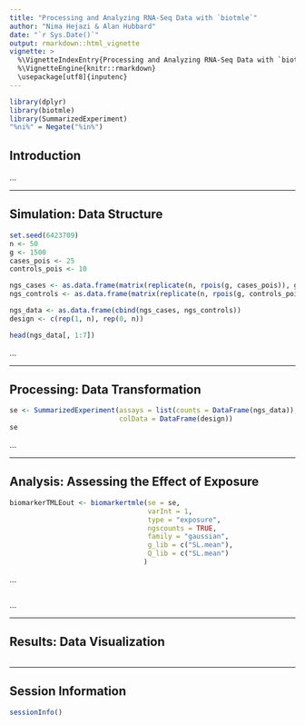 ```yaml
---
title: "Processing and Analyzing RNA-Seq Data with `biotmle`"
author: "Nima Hejazi & Alan Hubbard"
date: "`r Sys.Date()`"
output: rmarkdown::html_vignette
vignette: >
  %\VignetteIndexEntry{Processing and Analyzing RNA-Seq Data with `biotmle`}
  %\VignetteEngine{knitr::rmarkdown}
  \usepackage[utf8]{inputenc}
---
```


```r
library(dplyr)
library(biotmle)
library(SummarizedExperiment)
"%ni%" = Negate("%in%")
```

## Introduction

...

---

## Simulation: Data Structure

```r
set.seed(6423709)
n <- 50
g <- 1500
cases_pois <- 25
controls_pois <- 10

ngs_cases <- as.data.frame(matrix(replicate(n, rpois(g, cases_pois)), g))
ngs_controls <- as.data.frame(matrix(replicate(n, rpois(g, controls_pois)), g))

ngs_data <- as.data.frame(cbind(ngs_cases, ngs_controls))
design <- c(rep(1, n), rep(0, n))

head(ngs_data[, 1:7])
```

...

---

## Processing: Data Transformation

```r
se <- SummarizedExperiment(assays = list(counts = DataFrame(ngs_data)),
                           colData = DataFrame(design))
se
```

...

---

## Analysis: Assessing the Effect of Exposure

```r
biomarkerTMLEout <- biomarkertmle(se = se,
                                  varInt = 1,
                                  type = "exposure",
                                  ngscounts = TRUE,
                                  family = "gaussian",
                                  g_lib = c("SL.mean"),
                                  Q_lib = c("SL.mean")
                                 )
```

...

```r

```

...

---

## Results: Data Visualization

```r
```

---

## Session Information

```r
sessionInfo()
```
